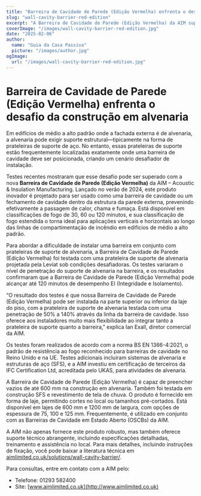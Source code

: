 ```yaml
---
title: "Barreira de Cavidade de Parede (Edição Vermelha) enfrenta o desafio da construção em alvenaria"
slug: "wall-cavity-barrier-red-edition"
excerpt: "A Barreira de Cavidade de Parede (Edição Vermelha) da AIM supera os desafios de instalação integrando-se com prateleiras de suporte em alvenaria, garantindo uma proteção contra incêndios robusta."
coverImage: "/images/wall-cavity-barrier-red-edition.jpg"
date: "2025-02-06"
author:
  name: "Guia da Casa Passiva"
  picture: "/images/author.jpg"
ogImage:
  url: "/images/wall-cavity-barrier-red-edition.jpg"
---
```


# Barreira de Cavidade de Parede (Edição Vermelha) enfrenta o desafio da construção em alvenaria

Em edifícios de médio a alto padrão onde a fachada externa é de alvenaria, a alvenaria pode exigir suporte estrutural—tipicamente na forma de prateleiras de suporte de aço. No entanto, essas prateleiras de suporte estão frequentemente localizadas exatamente onde uma barreira de cavidade deve ser posicionada, criando um cenário desafiador de instalação.

Testes recentes mostraram que esse desafio pode ser superado com a nova **Barreira de Cavidade de Parede (Edição Vermelha)** da AIM – Acoustic & Insulation Manufacturing. Lançado no verão de 2024, este produto inovador é projetado para ser usado como uma barreira de cavidade ou um fechamento de cavidade dentro da estrutura da parede externa, prevenindo efetivamente a passagem de calor, chama e fumaça. Está disponível em classificações de fogo de 30, 60 ou 120 minutos, e sua classificação de fogo estendida o torna ideal para aplicações verticais e horizontais ao longo das linhas de compartimentação de incêndio em edifícios de médio a alto padrão.

Para abordar a dificuldade de instalar uma barreira em conjunto com prateleiras de suporte de alvenaria, a Barreira de Cavidade de Parede (Edição Vermelha) foi testada com uma prateleira de suporte de alvenaria projetada pela Leviat sob condições desafiadoras. Os testes variaram o nível de penetração do suporte de alvenaria na barreira, e os resultados confirmaram que a Barreira de Cavidade de Parede (Edição Vermelha) pode alcançar até 120 minutos de desempenho EI (Integridade e Isolamento).

“O resultado dos testes é que nossa Barreira de Cavidade de Parede (Edição Vermelha) pode ser instalada na parte superior ou inferior da laje do piso, com a prateleira de suporte de alvenaria testada com uma penetração de 50% a 140% através da linha da barreira de cavidade. Isso oferece aos instaladores muito mais flexibilidade ao integrar tanto a prateleira de suporte quanto a barreira,” explica Ian Exall, diretor comercial da AIM.

Os testes foram realizados de acordo com a norma BS EN 1366-4:2021, o padrão de resistência ao fogo reconhecido para barreiras de cavidade no Reino Unido e na UE. Testes adicionais incluíram sistemas de alvenaria e estruturas de aço (SFS), e a AIM investiu em certificação de terceiros da IFC Certification Ltd, acreditada pelo UKAS, para atividades de alvenaria.

A Barreira de Cavidade de Parede (Edição Vermelha) é capaz de preencher vazios de até 600 mm na construção em alvenaria. Também foi testada em construção SFS e revestimento de tela de chuva. O produto é fornecido em forma de laje, permitindo cortes no local ou tamanhos pré-cortados. Está disponível em lajes de 600 mm e 1200 mm de largura, com opções de espessura de 75, 100 e 125 mm. Frequentemente, é utilizado em conjunto com as Barreiras de Cavidade em Estado Aberto (OSCBs) da AIM.

A AIM não apenas fornece este produto robusto, mas também oferece suporte técnico abrangente, incluindo especificações detalhadas, treinamento e assistência no local. Para mais detalhes, incluindo instruções de fixação, você pode baixar a literatura técnica em [aimlimited.co.uk/solutions/wall-cavity-barrier/](http://aimlimited.co.uk/solutions/wall-cavity-barrier/).

Para consultas, entre em contato com a AIM pelo:

- Telefone: 01293 582400
- Site: [www.aimlimited.co.uk](http://www.aimlimited.co.uk)